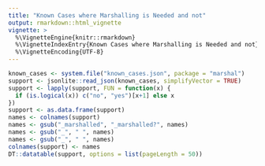 ```yaml
---
title: "Known Cases where Marshalling is Needed and not"
output: rmarkdown::html_vignette
vignette: >
  %\VignetteEngine{knitr::rmarkdown}
  %\VignetteIndexEntry{Known Cases where Marshalling is Needed and not}
  %\VignetteEncoding{UTF-8}
---
```



```r
known_cases <- system.file("known_cases.json", package = "marshal")
support <- jsonlite::read_json(known_cases, simplifyVector = TRUE)
support <- lapply(support, FUN = function(x) {
  if (is.logical(x)) c("no", "yes")[x+1] else x
})
support <- as.data.frame(support)
names <- colnames(support)
names <- gsub("_marshalled", "_marshalled?", names)
names <- gsub("_", " ", names)
names <- gsub("_", " ", names)
colnames(support) <- names
DT::datatable(support, options = list(pageLength = 50))
```

